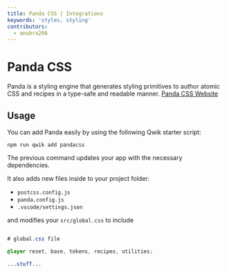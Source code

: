```yaml
---
title: Panda CSS | Integrations
keywords: 'styles, styling'
contributors:
  - anubra266
---
```


# Panda CSS

Panda is a styling engine that generates styling primitives to author atomic CSS and recipes in a type-safe and readable manner.
[Panda CSS Website](https://panda-css.com/)

## Usage

You can add Panda easily by using the following Qwik starter script:

```shell
npm run qwik add pandacss
```

The previous command updates your app with the necessary dependencies.

It also adds new files inside to your project folder:

- `postcss.config.js`
- `panda.config.js`
- `.vscode/settings.json`

and modifies your `src/global.css` to include

```css title="src/global.css"

# global.css file

@layer reset, base, tokens, recipes, utilities;

...stuff...

```
